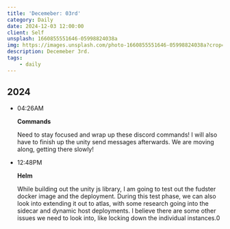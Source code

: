 ```yaml
---
title: 'Decemeber: 03rd'
category: Daily
date: 2024-12-03 12:00:00
client: Self
unsplash: 1660855551646-05998824038a
img: https://images.unsplash.com/photo-1660855551646-05998824038a?crop=entropy&cs=srgb&fm=jpg&ixid=MnwzNjM5Nzd8MHwxfHJhbmRvbXx8fHx8fHx8fDE2ODE3NDg2ODY&ixlib=rb-4.0.3&q=85
description: Decemeber 3rd.
tags:
    - daily
---
```



## 2024

-   04:26AM

    **Commands**

    Need to stay focused and wrap up these discord commands!
    I will also have to finish up the unity send messages afterwards.
    We are moving along, getting there slowly!

-   12:48PM

    **Helm**

    While building out the unity js library, I am going to test out the fudster docker image and the deployment.
    During this test phase, we can also look into extending it out to atlas, with some research going into the sidecar and dynamic host deployments.
    I believe there are some other issues we need to look into, like locking down the individual instances.0